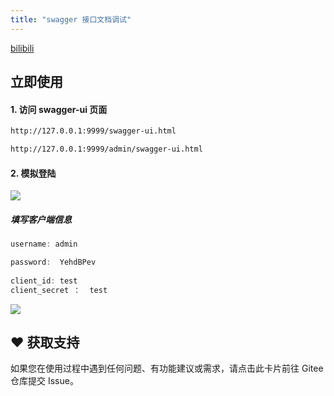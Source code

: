 ```yaml
---
title: "swagger 接口文档调试"
---
```


[bilibili](https://player.bilibili.com/player.html?bvid=BV12t411B7e9&p=5&page=5&autoplay=0)

## 立即使用

#### 1. 访问 swagger-ui 页面

<CodeGroup>

```bash 微服务版本
http://127.0.0.1:9999/swagger-ui.html
```

```bash 单体版本
http://127.0.0.1:9999/admin/swagger-ui.html
```

</CodeGroup>

#### 2. 模拟登陆

![](/images/1601182554167-bb3a82f8-d403-4d0d-8b96-1fbca6aa17e0.png)

##### 填写客户端信息

```java
username: admin

password:  YehdBPev  
    
client_id: test
client_secret ：  test
```

![](https://minio.pigx.vip/oss/1638682863.png)

## ♥️ 获取支持
<Card title="遇到问题？" horizontal icon="link" href="https://gitee.com/log4j/pig/issues">
  如果您在使用过程中遇到任何问题、有功能建议或需求，请点击此卡片前往 Gitee 仓库提交 Issue。
</Card>

